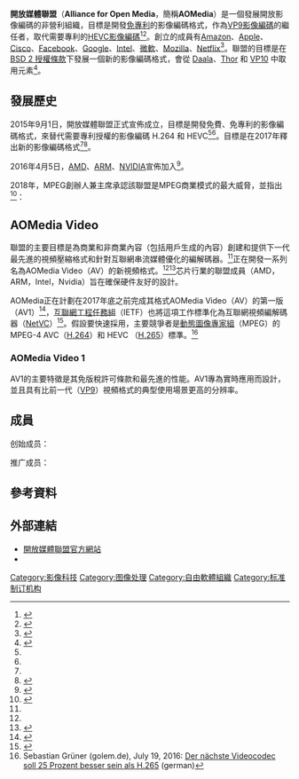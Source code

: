 {{NoteTA
|G1=IT
}}
{{infobox organization
|name = 開放媒體聯盟
|image = Alliance for Open Media logo 2018.svg
|abbreviation = AOMedia，AOM
|formation = {{start date|2015|9|1}}
|founder = [[Amazon.com|Amazon]]，[[苹果公司|Apple]]，[[Cisco_Systems|Cisco]]，[[Facebook|Facebook]]，[[Google|Google]]，[[Intel|Intel]]，<br />[[Microsoft|Microsoft]]，[[Mozilla公司|Mozilla]]，[[Netflix|Netflix]]等
|headquarters = [[美国|美国]][[马萨诸塞州|马萨诸塞州]][[韋克菲爾德_(伊利諾伊州)|韦克菲尔德]]
|website = {{url|https://aomedia.org/}}
|products = [[AOMedia_Video_1|AOMedia Video 1]]（AV1）<br>[[AV1_Image_File_Format|AV1 Image File Format]]（[[AVIF|AVIF]]）
|parent_organization = Joint Development Foundation
|purpose = 開發免專利的影像編碼格式
}}
'''開放媒體聯盟'''（'''Alliance for Open Media'''，簡稱'''AOMedia'''）是一個發展開放影像編碼的非營利組織，目標是開發[[買斷式授權|免專利]]的影像編碼格式，作為[[VP9|VP9影像編碼]]的繼任者，取代需要專利的[[HEVC|HEVC影像編碼]]<ref name="AOMPR2015September">{{Cite press release|title = Alliance for Open Media established to deliver next-generation open media formats|date = 1 September 2015|publisher = Alliance for Open Media|url = http://aomedia.org/press-release/alliance-to-deliver-next-generation-open-media-formats/|access-date = 5 September 2015|archive-url = https://wayback.archive-it.org/all/20150903232637/http://aomedia.org/press-release/alliance-to-deliver-next-generation-open-media-formats/|archive-date = 2015-09-03|dead-url = yes}}{{Self-published inline|certain = yes|date = September 2015}}</ref><ref name=AOMCNet2015September>{{cite web |title=Tech giants join forces to hasten high-quality online video |publisher=[[CNET|CNET]] |author=Stephen Shankland |url=http://www.cnet.com/news/tech-giants-join-forces-to-hasten-high-quality-online-video/ |date=2015-09-01 |accessdate=2015-09-01 |archive-date=2015-09-01 |archive-url=https://web.archive.org/web/20150901221548/http://www.cnet.com/news/tech-giants-join-forces-to-hasten-high-quality-online-video/ |dead-url=no }}</ref>。創立的成員有[[亞馬遜公司|Amazon]]、[[苹果公司|Apple]]、[[思科系统|Cisco]]、[[Facebook|Facebook]]、[[Google|Google]]、[[英特尔|Intel]]、[[微软|微軟]]、[[Mozilla公司|Mozilla]]、[[Netflix|Netflix]]<ref>{{Cite web|title=They Developed It. They Benefit From It. They Stand Behind It.|url=https://aomedia.org/membership/members/|access-date=2022-02-13|work=Alliance for Open Media|language=en}}</ref>。聯盟的目標是在[[BSD授權條款|BSD 2 授權條款]]下發展一個新的影像編碼格式，會從 [[Daala|Daala]]、[[Thor_(视频编码)|Thor]] 和 [[VP10|VP10]] 中取用元素<ref name=AOMMozilla2015September>{{cite news |title=Forging an Alliance for Royalty-Free Video |publisher=[[Mozilla|Mozilla]] |author=David Bryant |url=https://blog.mozilla.org/blog/2015/09/01/forging-an-alliance-for-royalty-free-video/ |date=2015-09-01 |accessdate=2015-09-01 |archive-date=2015-09-02 |archive-url=https://web.archive.org/web/20150902102709/https://blog.mozilla.org/blog/2015/09/01/forging-an-alliance-for-royalty-free-video/ |dead-url=no }}</ref>。

== 發展歷史 ==
2015年9月1日，開放媒體聯盟正式宣佈成立，目標是開發免費、免專利的影像編碼格式，來替代需要專利授權的影像編碼 H.264 和 HEVC<ref name=AOMPR2015September/><ref name=AOMCNet2015September/>。目標是在2017年釋出新的影像編碼格式<ref name=AOMCNet2015September/><ref name=AOMStreamingMedia2015September>{{cite news |title=Amazon, Google, and More Working on Royalty-Free Codec |publisher=StreamingMedia.com |author=Jan Ozer |url=http://www.streamingmedia.com/Articles/News/Online-Video-News/Amazon-Google-and-More-Working-on-Royalty-Free-Codec-106091.aspx |date=2015-09-01 |accessdate=2015-09-02 |archive-date=2015-09-04 |archive-url=https://web.archive.org/web/20150904025006/http://www.streamingmedia.com/Articles/News/Online-Video-News/Amazon-Google-and-More-Working-on-Royalty-Free-Codec-106091.aspx |dead-url=no }}</ref>。

2016年4月5日，[[AMD|AMD]]、[[ARM|ARM]]、[[NVIDIA|NVIDIA]]宣佈加入<ref name=AOMPR2016April>{{cite news |title=The Alliance for Open Media Welcomes New Members and Announces Availability of Open Source Video Codec Project |publisher=Alliance for Open Media |url=http://aomedia.org/press-release/the-alliance-for-open-media-welcomes-new-members-and-announces/ |date=2016-04-05 |accessdate=2016-04-07 |archive-url=https://archive.is/20160420011712/http://aomedia.org/press-release/the-alliance-for-open-media-welcomes-new-members-and-announces/ |archive-date=2016-04-20 |dead-url=yes }}</ref>。

2018年，MPEG創辦人兼主席承認該聯盟是MPEG商業模式的最大威脅，並指出<ref>{{Cite web|url=https://boingboing.net/2018/01/30/rent-seekers-rant.html|title=After industry adopts open video standards, MPEG founder says the end is nigh|last=Doctorow|first=Cory|date=Jan 30, 2018|website=boingboing.net|language=en-US|access-date=March 16, 2018|archive-date=2021-05-07|archive-url=https://web.archive.org/web/20210507172056/https://boingboing.net/2018/01/30/rent-seekers-rant.html|dead-url=no}}</ref>：
{{quote
|text=開放媒體聯盟（AOM）已經佔據了MPEG過時的影片壓縮技術（[[H.264/MPEG-4_AVC|AVC]]）、具有競爭性的免專利標準（{{link-en|IVC|Internet_Video_Coding}}）的缺席以及無法用於的現代標準的（[[HEVC|HEVC]]）市場所留下的空白...每個人都意識到，MPEG陳舊的商業模式已經破裂。
|author=Leonardo Chiariglione
|source=[http://blog.chiariglione.org/a-crisis-the-causes-and-a-solution/ A crisis, the causes and a solution]}}

== AOMedia Video ==
聯盟的主要目標是為商業和非商業內容（包括用戶生成的內容）創建和提供下一代最先進的視頻壓縮格式和針對互聯網串流媒體優化的編解碼器。<ref name="AOMPR2016April"/>正在開發一系列名為AOMedia Video（AV）的新視頻格式。<ref name="AOMPR2016April"/><ref name="AOMAV12016April">{{cite news |title=A Progress Report: The Alliance for Open Media and the AV1 Codec |publisher=Streaming Media Magazine |url=http://www.streamingmedia.com/Articles/Editorial/-110383.aspx |date=2016-04-12 |accessdate=2016-04-13 |archive-date=2021-02-25 |archive-url=https://web.archive.org/web/20210225072348/https://www.streamingmedia.com/Articles/Editorial/-110383.aspx |dead-url=no }}</ref>芯片行業的聯盟成員（AMD，ARM，Intel，Nvidia）旨在確保硬件友好的設計。

AOMedia正在計劃在2017年底之前完成其格式AOMedia Video（AV）的第一版（AV1）<ref>{{Cite web |url=https://fosdem.org/2017/schedule/event/om_av1/ |title=存档副本 |access-date=2017-07-06 |archive-date=2017-02-06 |archive-url=https://web.archive.org/web/20170206103516/https://fosdem.org/2017/schedule/event/om_av1/ |dead-url=no }}</ref>，[[互聯網工程任務組|互聯網工程任務組]]（IETF）也將這項工作標準化為互聯網視頻編解碼器（[[NetVC|NetVC]]）<ref>{{Cite web |url=https://www.golem.de/news/videocodec-av1-ist-eingefroren-und-30-prozent-besser-als-vp9-1803-133457.html |title=AV1 ist eingefroren und 30 Prozent besser als VP9 |access-date=2018-03-23 |archive-date=2018-03-28 |archive-url=https://web.archive.org/web/20180328165634/https://www.golem.de/news/videocodec-av1-ist-eingefroren-und-30-prozent-besser-als-vp9-1803-133457.html |dead-url=no }}</ref>。假設要快速採用，主要競爭者是[[MPEG|動態圖像專家組]]（MPEG）的 MPEG-4 AVC（[[H.264|H.264]]）和  HEVC （[[H.265|H.265]]）標準。<ref name="netvc">Sebastian Grüner (golem.de), July 19, 2016: [http://golem.de/1607/122199 Der nächste Videocodec soll 25 Prozent besser sein als H.265] {{Wayback|url=http://golem.de/1607/122199 |date=20190712235249 }} (german)</ref>
=== AOMedia Video 1 ===
{{see also|AOMedia Video 1}}
AV1的主要特徵是其免版稅許可條款和最先進的性能。AV1專為實時應用而設計，並且具有比前一代（[[VP9|VP9]]）視頻格式的典型使用場景更高的分辨率。

== 成員 ==
创始成员：
{{columns-list|3|
* [[Amazon|Amazon]]
* [[苹果公司|Apple]]
* [[ARM|ARM]]
* [[思科系统|Cisco]]
* [[Meta_Platforms|Meta Platforms]]
* [[谷歌|Google]]
* [[华为|Huawei]]
* [[英特尔|Intel]]
* [[微软|Microsoft]]
* [[Mozilla|Mozilla]]
* [[Netflix|Netflix]]
* [[英伟达|NVIDIA]]
* [[Samsung|Samsung]]
* [[騰訊|騰訊]]
}}

推广成员：

{{columns-list|3|
* [[Alibaba|阿里巴巴]]
* [[Adobe|Adobe]]
* [[Allegro|Allegro]]
* [[AMD|AMD]]
* {{link-en|Amlogic}}
* [[Argon_Design|Argon Design]]
* [[Ateme|Ateme]]
* [[BBC|BBC]]
* [[bilibili|哔哩哔哩]]
* [[金山云|金山云]]
* {{link-en|Bitmovin}}
* [[Broadcom|Broadcom]]
* {{link-en|美國有線電視實驗室|CableLabs}}
* {{link-en|Chips&Media}}
* [[hulu|hulu]]
* {{link-en|Ittiam|Ittiam Systems}}
* [[爱奇艺|爱奇艺]]
* [[NGCodec_Inc.|NGCodec Inc.]]
* [[Polycom|Polycom]]
* [[瑞昱半导体|REALTEK]]
* {{link-en|Socionext}}
* [[V-Silicon|V-Silicon]]
* {{link-en|Vidyo}}
* [[VideoLAN|VideoLAN]]
* [[vimeo|vimeo]]
* [[芯原微电子|VeriSilicon]]
* [[赛灵思|Xilinx]]
* [[微帧|微帧]]
}}

== 參考資料 ==
{{Reflist}}

== 外部連結 ==
*[http://aomedia.org/ 開放媒體聯盟官方網站] {{Webarchive|url=https://wayback.archive-it.org/all/20150903232636/http://aomedia.org/ |date=2015-09-03 }}
*{{twitter|a4omedia}}

{{视频编码标准}}
{{多媒體壓縮格式}}

[[Category:影像科技|Category:影像科技]]
[[Category:图像处理|Category:图像处理]]
[[Category:自由軟體組織|Category:自由軟體組織]]
[[Category:标准制订机构|Category:标准制订机构]]